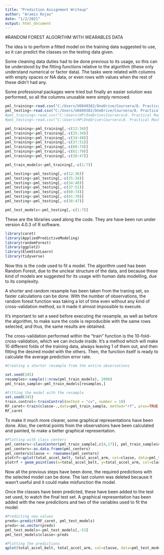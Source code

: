 ---
title: "Prediction Assignment Writeup"
author: "Aramis Rojas"
date: "1/2/2021"
output: html_document
---
#RANDOM FOREST ALGORITHM WITH WEARABLES DATA

The idea is to perform a fitted model on the training data suggested to use, so it can predict the classes on the testing data given.

Some cleaning data duties had to be done previous to its usage, so this can be understood by the fitting functions relative to the algorithm (these only understand numerical or factor data). The tasks were related with columns with empty spaces or NA data, or even rows with values when the rest of these didn't had any. 

Some professional packages were tried but finally an easier solution was performed, so all the columns unusable were simply removed.

```{r}
pml_training<-read.csv("C:/Users/U6049382/OneDrive/Coursera/8. Practical Machine Learning/pml-training.csv")
pml_testing<-read.csv("C:/Users/U6049382/OneDrive/Coursera/8. Practical Machine Learning/pml-testing.csv")
#pml_training<-read.csv("C:\Users\HP\OneDrive\Coursera\8. Practical Machine Learning/pml-training.csv")
#pml_testing<-read.csv("C:\Users\HP\OneDrive\Coursera\8. Practical Machine Learning/pml-testing.csv")

pml_training<-pml_training[,-c(12:36)]
pml_training<-pml_training[,-c(25:34)]
pml_training<-pml_training[,-c(34:48)]
pml_training<-pml_training[,-c(37:51)]
pml_training<-pml_training[,-c(60:74)]
pml_training<-pml_training[,-c(61:70)]
pml_training<-pml_training[,-c(38:47)]

pml_train_models<-pml_training[,-c(1:7)]

pml_testing<-pml_testing[,-c(12:36)]
pml_testing<-pml_testing[,-c(25:34)]
pml_testing<-pml_testing[,-c(34:48)]
pml_testing<-pml_testing[,-c(37:51)]
pml_testing<-pml_testing[,-c(60:74)]
pml_testing<-pml_testing[,-c(61:70)]
pml_testing<-pml_testing[,-c(38:47)]

pml_test_models<-pml_testing[,-c(1:7)]
```

These are the libraries used along the code. They are have been run under version 4.0.3 of R software.

```{r}
library(caret)
library(AppliedPredictiveModeling)
library(randomForest)
library(ggplot2)
library(ElemStatLearn)
library(tidyverse)
```

Now this is the code used to fit a model. The algorithm used has been Random Forest, due to the unclear structure of the data, and because these kind of models are suggested for its usage with human data modelling, due to its complexity.

A shorter and random resample has been taken from the traning set, so faster calculations can be done. With the number of observations, the random forest function was taking a lot of time even without any kind of cross-validation method, so it made it almost impossible to execute.

It's important to set a seed before executing the resample, as well as before the algorithm, to make sure the code is reproducible with the same rows selected, and thus, the same results are obtained.

The cross-validation performed within the "train" function is the 10-fold-cross-validation, which we can include inside. It's a method which will make 10 different folds of the training data, always leaving 1 of them out, and then fitting the desired model with the others. Then, the function itself is ready to calculate the average prediction error rate.

```{r}
#Creating a shorter resample from the entire observations

set.seed(345)
resamples<-sample(1:nrow(pml_train_models), 2000)
pml_train_sample<-pml_train_models[resamples,]

#Fitting the model with the resample
set.seed(345)
train.control<-trainControl(method = "cv", number = 10)
RF_caret<-train(classe~.,data=pml_train_sample, method="rf", prox=TRUE, trControl = train.control)
RF_caret

```

To make it much more clearer, some graphical representations have been done. Also, the central points from the observations have been calculated and painted, to make a better graphical representation.

```{r}
#Plotting with class centers
pml_centers<-classCenter(pml_train_sample[,c(4,17)], pml_train_sample$classe, RF_caret$finalModel$proximity)
pml_centers<-as.data.frame(pml_centers)
pml_centers$classe <- rownames(pml_centers)
plotrf<-qplot(total_accel_belt, total_accel_arm, col=classe, data=pml_train_sample)
plotrf + geom_point(aes(x=total_accel_belt, y=total_accel_arm, col=classe),size=4,shape=4,data=pml_centers)
```

Now all the previous steps have been done, the required predictions with the selected model can be done. The last column was deleted because it wasn't useful and it could make misfunction the model.

Once the classes have been predicted, these have been added to the test set used, to watch the final test set.
A graphical representation has been added with the new predictions and two of the variables used to fit the model.

```{r}
#Predicting new values
preds<-predict(RF_caret, pml_test_models)
preds<-as.vector(preds)
pml_test_models<-pml_test_models[,-53]
pml_test_models$classe<-preds

#Plotting the predictions
qplot(total_accel_belt, total_accel_arm, col=classe, data=pml_test_models, main="New predictions on test data")
```

